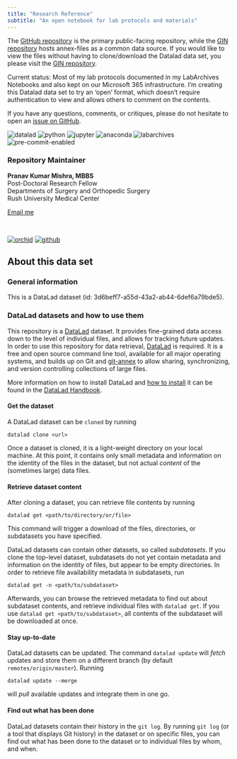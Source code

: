```yaml
---
title: "Research Reference"
subtitle: "An open notebook for lab protocols and materials"
---
```


The [GitHub repository](https://github.com/pranavmishra90/research-reference) is the primary public-facing repository, while the [GIN repository](https://gin.g-node.org/pranavmishra90/research-reference) hosts annex-files as a common data source. If you would like to view the files without having to clone/download the Datalad data set, you please visit the [GIN repository](https://gin.g-node.org/pranavmishra90/research-reference).

Current status: Most of my lab protocols documented in my LabArchives Notebooks and also kept on our Microsoft 365 infrastructure. I'm creating this Datalad data set to try an 'open' format, which doesn't require authentication to view and allows others to comment on the contents.

If you have any questions, comments, or critiques, please do not hesitate to open an [issue on GitHub](https://github.com/pranavmishra90/research-reference/issues).

<img src="https://img.shields.io/endpoint?url=https%3A%2F%2Fraw.githubusercontent.com%2Fpranavmishra90%2Fbadges%2Fmain%2FRush/BFGI/datalad.json&amp;color=3e4c75" alt="datalad"/> <img src="https://img.shields.io/endpoint?url=https%3A%2F%2Fraw.githubusercontent.com%2Fpranavmishra90%2Fbadges%2Fmain%2FRush/BFGI/python.json&amp;color=3e4c75" alt="python"/> <img src="https://img.shields.io/endpoint?url=https%3A%2F%2Fraw.githubusercontent.com%2Fpranavmishra90%2Fbadges%2Fmain%2Fone-sided-badge/jupyter.json&amp;color=3e4c75" alt="jupyter"/> <img src="https://img.shields.io/endpoint?url=https%3A%2F%2Fraw.githubusercontent.com%2Fpranavmishra90%2Fbadges%2Fmain%2Fone-sided-badge/anaconda.json&amp;color=3e4c75" alt="anaconda"/> <img src="https://img.shields.io/endpoint?url=https%3A%2F%2Fraw.githubusercontent.com%2Fpranavmishra90%2Fbadges%2Fmain%2Fone-sided-badge/labarchives.json&amp;color=3e4c75" alt="labarchives"/> <img src="https://img.shields.io/endpoint?url=https%3A%2F%2Fraw.githubusercontent.com%2Fpranavmishra90%2Fbadges%2Fmain%2Ftwo-side-status-badge/pre-commit-enabled.json&amp;color=3e4c75" alt="pre-commit-enabled"/>

### Repository Maintainer

<strong>Pranav Kumar Mishra, MBBS</strong><br> Post-Doctoral Research Fellow<br> Departments of Surgery and Orthopedic Surgery<br> Rush University Medical Center

<a href="mailto:pranav_k_mishra@rush.edu">Email me</a> <br>

<br>

<a href="https://orcid.org/my-orcid?orcid=0000-0001-5219-6269"><img src="https://img.shields.io/endpoint?url=https%3A%2F%2Fraw.githubusercontent.com%2Fpranavmishra90%2Fbadges%2Fmain%2FPranav/orchid.json&amp;color=3e4c75" alt="orchid"/></a> <a href="https://github.com/pranavmishra90"><img src="https://img.shields.io/endpoint?url=https%3A%2F%2Fraw.githubusercontent.com%2Fpranavmishra90%2Fbadges%2Fmain%2FPranav/github.json&amp;color=3e4c75" alt="github"/></a>

## About this data set

### General information

This is a DataLad dataset (id: 3d6beff7-a55d-43a2-ab44-6def6a79bde5).

### DataLad datasets and how to use them

This repository is a [DataLad](https://www.datalad.org/) dataset. It provides fine-grained data access down to the level of individual files, and allows for tracking future updates. In order to use this repository for data retrieval, [DataLad](https://www.datalad.org/) is required. It is a free and open source command line tool, available for all major operating systems, and builds up on Git and [git-annex](https://git-annex.branchable.com/) to allow sharing, synchronizing, and version controlling collections of large files.

More information on how to install DataLad and [how to install](http://handbook.datalad.org/en/latest/intro/installation.html) it can be found in the [DataLad Handbook](https://handbook.datalad.org/en/latest/index.html).

#### Get the dataset

A DataLad dataset can be `cloned` by running

```         
datalad clone <url>
```

Once a dataset is cloned, it is a light-weight directory on your local machine. At this point, it contains only small metadata and information on the identity of the files in the dataset, but not actual *content* of the (sometimes large) data files.

#### Retrieve dataset content

After cloning a dataset, you can retrieve file contents by running

```         
datalad get <path/to/directory/or/file>
```

This command will trigger a download of the files, directories, or subdatasets you have specified.

DataLad datasets can contain other datasets, so called *subdatasets*. If you clone the top-level dataset, subdatasets do not yet contain metadata and information on the identity of files, but appear to be empty directories. In order to retrieve file availability metadata in subdatasets, run

```         
datalad get -n <path/to/subdataset>
```

Afterwards, you can browse the retrieved metadata to find out about subdataset contents, and retrieve individual files with `datalad get`. If you use `datalad get <path/to/subdataset>`, all contents of the subdataset will be downloaded at once.

#### Stay up-to-date

DataLad datasets can be updated. The command `datalad update` will *fetch* updates and store them on a different branch (by default `remotes/origin/master`). Running

```         
datalad update --merge
```

will *pull* available updates and integrate them in one go.

#### Find out what has been done

DataLad datasets contain their history in the `git log`. By running `git log` (or a tool that displays Git history) in the dataset or on specific files, you can find out what has been done to the dataset or to individual files by whom, and when.
